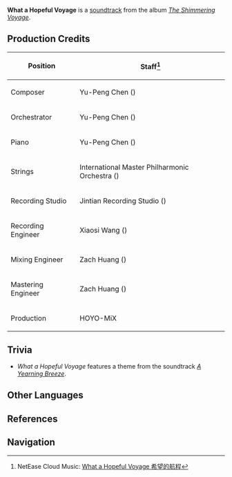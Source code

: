 {{Soundtrack Infobox
|title          =
|image          = The Shimmering Voyage.jpg
|album          = The Shimmering Voyage
|disc           = 1
|number         = 01
|featured       =
|featured2      =
|featured3      =
|featured_disc  =
|featured_disc2 =
|featured_disc3 =
|youtube_id     = cdC8wPt_SPw
|youtube_time   = 0
|spotify_id     = 1dGwUJwdwZQZmrzr0IGzhg
|played_in      = Golden Apple Archipelago
|during         = [[Golden Apple Archipelago]] (Waverider Day)
|domain         =
|previous       = 
|next           = Vast and Blue
}}
{{Description|Midsummer Island Adventure. Bring along your happy heart and a bag, let's go!|[https://genshin.hoyoverse.com/en/news/detail/14511 Echo of Memories]}}
'''What a Hopeful Voyage''' is a [[soundtrack]] from the album ''[[The Shimmering Voyage]]''.

==Production Credits==
{| class="wikitable" style="text-align:left; height:0.5em"
! Position
! Staff<ref>NetEase Cloud Music: [https://music.163.com/#/song?id=1861403401 What a Hopeful Voyage 希望的航程]</ref>
|-
! Composer
| Yu-Peng Chen ({{zh|陈致逸}})
|-
! Orchestrator
| Yu-Peng Chen ({{zh|陈致逸}})
|-
! Piano
| Yu-Peng Chen ({{zh|陈致逸}})
|-
! Strings
| International Master Philharmonic Orchestra ({{zh|国际首席爱乐乐团}})
|-
! Recording Studio
| Jintian Recording Studio ({{zh|金田录音棚}})
|-
! Recording Engineer
| Xiaosi Wang ({{zh|王小四}})
|-
! Mixing Engineer
| Zach Huang ({{zh|黄巍}})
|-
! Mastering Engineer
| Zach Huang ({{zh|黄巍}})
|-
! Production
| HOYO-MiX
|}

==Trivia==
* ''What a Hopeful Voyage'' features a theme from the soundtrack ''[[A Yearning Breeze]]''.

==Other Languages==
{{Other Languages
|en      = What a Hopeful Voyage
|zhs     = 希望的航程
|zhs_rm  = Xīwàng de Hángchéng
|zht     = 希望的航程
|zht_rm  = Xīwàng de Hángchéng
|zh_tl   = 
|ja      = 希望の航路
|ja_rm   = Kibou no Kouro
|ja_tl   = 
|tr      = 
|it      = 
}}

==References==
{{Reflist}}

==Navigation==
{{Soundtrack Navbox|The Shimmering Voyage}}